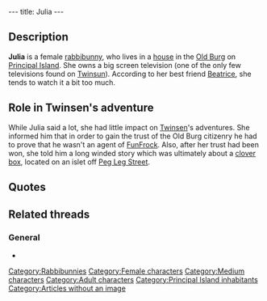 ---
title: Julia
---

{{Character|
Name=Julia|
Image=DIVERS.gif|
Race=[[Rabbibunny]]|
Gender=Female|
Size=Medium|
Age=Adult}}

{{Quote|
Quote=We don't trust people easily here. Prove that you don't work for FunFrock, clobber a clone!|
Character=[[Julia]]}}

==Description==
'''Julia''' is a female [[rabbibunny]], who lives in a [[Julia's house|house]] in the [[Old Burg]] on [[Principal Island]]. She owns a big screen television (one of the only few televisions found on [[Twinsun]]). According to her best friend [[Beatrice]], she tends to watch it a bit too much.

==Role in Twinsen's adventure==
While Julia said a lot, she had little impact on [[Twinsen]]'s adventures. She informed him that in order to gain the trust of the Old Burg citizenry he had to prove that he wasn't an agent of [[FunFrock]]. Also, after her trust had been won, she told him a long winded story which was ultimately about a [[clover box]], located on an islet off [[Peg Leg Street]].

==Quotes==
{{Quote|
Quote=I've got to tell you something. It's awful! My best friend (Beatrice) is in love with Steven. But Paul, Steven's half brother, left Cindy when Linda got out of the clinic after her bobsleigh accident. But not for Linda, for Tatjana! Only Serge (who secretly admires Steven) has been trying for months to win the love of Tatjana who refuses to talk to Christy since she died. All the while Stephanie - who remarried Serge - discovered the letter from Paulina in which she explained where was the box of clover leaves left behind by Roy. So, evidently, Beatrice wonders if Linda knows about the accident. You get all that?|
Character=Julia}}
{{Quote|
Quote=Go see Beatrice and tell her that Julia sent you. She'll explain all that better than I can. She lives on the outskirts of the Old Burg, in a house next to the sea, on Peg Leg Street.|
Character=Julia}}
{{Quote|
Quote=You know Julia? She is a nice girl. She watches a bit too much TV, but there is some truth in her story: someone left a box for clover leaves on the islet in front of my house. It is too shallow for a boat to get there by water, and since the bridge leading to the islet has collapsed, the only way to get there is to fly.|
Character=Beatrice}}

==Related threads==
===General===
* {{thread|id=9467|title="You get all that?"}}


[[Category:Rabbibunnies]]
[[Category:Female characters]]
[[Category:Medium characters]]
[[Category:Adult characters]]
[[Category:Principal Island inhabitants]]
[[Category:Articles without an image]]